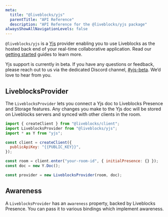 ```yaml
---
meta:
  title: "@liveblocks/yjs"
  parentTitle: "API Reference"
  description: "API Reference for the @liveblocks/yjs package"
alwaysShowAllNavigationLevels: false
---
```


`@liveblocks/yjs` is a [Yjs](https://yjs.dev/) provider enabling you to use
Liveblocks as the hosted back end of your real-time collaborative application.
Read our [getting started](/docs/get-started) guides to learn more.

<Banner title="Public beta">

Yjs support is currently in beta. If you have any questions or feedback, please
reach out to us via the dedicated Discord channel,
[#yjs-beta](https://discord.com/channels/913109211746009108/1123560088997728328).
We’d love to hear from you.

</Banner>

## LiveblocksProvider

The `LiveblocksProvider` lets you connect a Yjs doc to Liveblocks Presence and
Storage features. Any changes you make to the Yjs doc will be stored on
Liveblocks servers and synced with other clients in the room.

```js
import { createClient } from "@liveblocks/client";
import LiveblocksProvider from "@liveblocks/yjs";
import * as Y from "yjs";

const client = createClient({
  publicApiKey: "{{PUBLIC_KEY}}",
});

const room = client.enter("your-room-id", { initialPresence: {} });
const doc = new Y.Doc();

const provider = new LiveblocksProvider(room, doc);
```

## Awareness

A `LiveblocksProvider` has an `awareness` property, backed by Liveblocks
Presence. You can pass it to various bindings which implement awareness.
